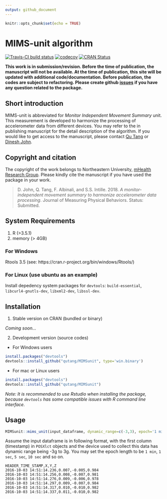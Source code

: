 ```yaml
---
output: github_document
---
```


<!-- README.md is generated from README.Rmd. Please edit that file -->

```r
knitr::opts_chunk$set(echo = TRUE)
```

# MIMS-unit algorithm

[![Travis-CI build status](https://travis-ci.org/qutang/MIMSunit.svg?branch=master)](https://travis-ci.org/qutang/MIMSunit)
[![codecov](https://codecov.io/gh/qutang/MIMSunit/branch/master/graph/badge.svg)](https://codecov.io/gh/qutang/MIMSunit)
[![CRAN Status](https://www.r-pkg.org/badges/version/MIMSunit)](https://cran.r-project.org/package=MIMSunit)

__This work is in submission/revision. Before the time of publication, the manuscript will not be available. At the time of publication, this site will be updated with additional code/documentation. Before publication, the codes are subject to refactoring. Please create github [issues](https://github.com/qutang/mimsunit/issues/) if you have any question related to the package.__

## Short introduction

MIMS-unit is abbreviated for _Monitor Independent Movement Summary_ unit. This measurement is developed to harmonize the processing of accelerometer data from different devices. You may refer to the in publishing manuscript for the detail description of the algorithm. If you would like to get access to the manuscript, please contact [Qu Tang](mailto: tang.q@husky.neu.edu) or [Dinesh John](mailto: d.john@northeastern.edu).

## Copyright and citation

The copyright of the work belongs to Northeastern University, [mHealth Research Group](https://mhealthgroup.org). Please kindly cite the manuscript if you have used the package in your work.

> D. John, Q. Tang, F. Albinali, and S.S. Intille. 2018. _A monitor-independent movement summary to harmonize accelerometer data processing_. Journal of Measuring Physical Behaviors. Status: Submitted.

## System Requirements

1. R (>3.5.1)
2. memory (> 4GB)

### For Windows

Rtools 3.5 (see: https://cran.r-project.org/bin/windows/Rtools/)

### For Linux (use ubuntu as an example)

Install depedency system packages for `devtools`: `build-essential`, `libcurl4-gnutls-dev`, `libxml2-dev`, `libssl-dev`. 

## Installation

1. Stable version on CRAN (bundled or binary)

  _Coming soon..._

2. Development version (source codes)
  - For Windows users
  
```r
install.packages("devtools")
devtools::install_github("qutang/MIMSunit", type='win.binary')
```
  - For mac or Linux users
  
```r
install.packages("devtools")
devtools::install_github("qutang/MIMSunit")
```
  
_Note: It is recommended to use Rstudio when installing the package, because `devtools` has some compatible issues with R command line interface._

## Usage

```r
MIMSunit::mims_unit(input_dataframe, dynamic_range=c(-3,3), epoch='1 min')
```

Assume the input dataframe is in following format, with the first column (timestamp) in `POSXlct` objects and the device used to collect this data has dynamic range being -3g to 3g. You may set the epoch length to be `1 min`, `1 sec`, `5 sec`, `10 sec` and so on.

```
HEADER_TIME_STAMP,X,Y,Z
2016-10-03 14:51:14.236,0.007,-0.005,0.984
2016-10-03 14:51:14.256,0.008,-0.007,0.981
2016-10-03 14:51:14.276,0.009,-0.006,0.978
2016-10-03 14:51:14.297,0.009,-0.007,0.984
2016-10-03 14:51:14.317,0.010,-0.010,0.982
2016-10-03 14:51:14.337,0.011,-0.010,0.982
```
